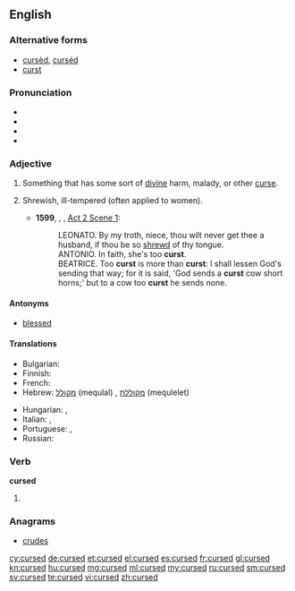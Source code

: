 ==English==

===Alternative forms===
* [[cursèd]], [[curséd]] {{qualifier|poetic}}
* [[curst]] {{qualifier|archaic}}

===Pronunciation===
* {{IPA|/kɜːst/}}
* {{audio|En-us-cursed.ogg|Audio (US)}}
* {{rhymes|ɜː(r)st}}
* {{hyphenation|curs|ed}}

===Adjective===
{{en-adj}}

# Something that has some sort of [[divine]] harm, malady, or other [[curse]].
# {{context|obsolete|lang=en}} Shrewish, ill-tempered (often applied to women).
#* '''1599''', {{w|William Shakespeare}}, ''{{w|Much Ado About Nothing}}'', [[s:Much Ado About Nothing (Shakespeare)|Act 2 Scene 1]]:
#*:LEONATO. By my troth, niece, thou wilt never get thee a husband, if thou be so [[shrewd]] of thy tongue.
#*:ANTONIO. In faith, she's too '''curst'''.
#*:BEATRICE. Too '''curst''' is more than '''curst''': I shall lessen God's sending that way; for it is said, 'God sends a '''curst''' cow short horns;' but to a cow too '''curst''' he sends none.

====Antonyms====
* [[blessed]]

====Translations====
{{trans-top|something that has some sort of divine harm}}
* Bulgarian: {{t+|bg|прокълнат}}
* Finnish: {{t-|fi|kirottu}}
* French: {{t+|fr|maudit}}
* Hebrew: [[מקולל]] (mequlal) {{m}}, [[מקוללת]] (mequlelet) {{f}}
{{trans-mid}}
* Hungarian: {{t+|hu|átkozott}},  {{t-|hu|elátkozott}}
* Italian: {{t+|it|maledetto|m}}, {{t+|it|maledetta|f}}
* Portuguese: {{t+|pt|maldito|m}}, {{t+|pt|maldita|f}}
* Russian: {{t+|ru|проклятый}}
{{trans-bottom}}

===Verb===
'''cursed'''

# {{en-past of|curse}}

===Anagrams===
* [[crudes#English|crudes]]

[[cy:cursed]]
[[de:cursed]]
[[et:cursed]]
[[el:cursed]]
[[es:cursed]]
[[fr:cursed]]
[[gl:cursed]]
[[kn:cursed]]
[[hu:cursed]]
[[mg:cursed]]
[[ml:cursed]]
[[my:cursed]]
[[ru:cursed]]
[[sm:cursed]]
[[sv:cursed]]
[[te:cursed]]
[[vi:cursed]]
[[zh:cursed]]